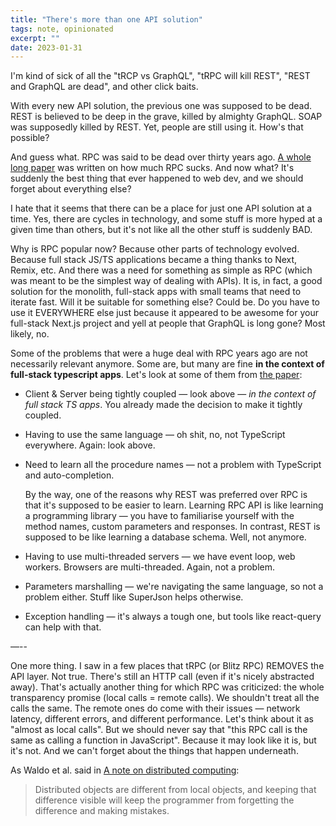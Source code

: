 ```yaml
---
title: "There's more than one API solution"
tags: note, opinionated
excerpt: ""
date: 2023-01-31
---
```


I'm kind of sick of all the "tRCP vs GraphQL", "tRPC will kill REST", "REST and
GraphQL are dead", and other click baits.

With every new API solution, the previous one was supposed to be dead. REST is
believed to be deep in the grave, killed by almighty GraphQL. SOAP was
supposedly killed by REST. Yet, people are still using it. How's that possible?

And guess what. RPC was said to be dead over thirty years ago.
[A whole long paper](https://www.semanticscholar.org/paper/A-Critique-of-the-Remote-Procedure-Call-Paradigm-Tanenbaum-Renesse/e12557a7582881a62040eee68bff0f51c4381473)
was written on how much RPC sucks. And now what? It's suddenly the best thing
that ever happened to web dev, and we should forget about everything else?

I hate that it seems that there can be a place for just one API solution at a
time. Yes, there are cycles in technology, and some stuff is more hyped at a
given time than others, but it's not like all the other stuff is suddenly BAD.

Why is RPC popular now? Because other parts of technology evolved. Because full
stack JS/TS applications became a thing thanks to Next, Remix, etc. And there
was a need for something as simple as RPC (which was meant to be the simplest
way of dealing with APIs). It is, in fact, a good solution for the monolith,
full-stack apps with small teams that need to iterate fast. Will it be suitable
for something else? Could be. Do you have to use it EVERYWHERE else just because
it appeared to be awesome for your full-stack Next.js project and yell at people
that GraphQL is long gone? Most likely, no.

Some of the problems that were a huge deal with RPC years ago are not
necessarily relevant anymore. Some are, but many are fine **in the context of
full-stack typescript apps**. Let's look at some of them from
[the paper](https://www.semanticscholar.org/paper/A-Critique-of-the-Remote-Procedure-Call-Paradigm-Tanenbaum-Renesse/e12557a7582881a62040eee68bff0f51c4381473):

- Client & Server being tightly coupled — look above — _in the context of full
  stack TS apps_. You already made the decision to make it tightly coupled.

- Having to use the same language — oh shit, no, not TypeScript everywhere.
  Again: look above.

- Need to learn all the procedure names — not a problem with TypeScript and
  auto-completion.

  By the way, one of the reasons why REST was preferred over RPC is that it's
  supposed to be easier to learn. Learning RPC API is like learning a
  programming library — you have to familiarise yourself with the method names,
  custom parameters and responses. In contrast, REST is supposed to be like
  learning a database schema. Well, not anymore.

- Having to use multi-threaded servers — we have event loop, web workers.
  Browsers are multi-threaded. Again, not a problem.

- Parameters marshalling — we're navigating the same language, so not a problem
  either. Stuff like SuperJson helps otherwise.

- Exception handling — it's always a tough one, but tools like react-query can
  help with that.

—--

One more thing. I saw in a few places that tRPC (or Blitz RPC) REMOVES the API
layer. Not true. There's still an HTTP call (even if it's nicely abstracted
away). That's actually another thing for which RPC was criticized: the whole
transparency promise (local calls = remote calls). We shouldn't treat all the
calls the same. The remote ones do come with their issues — network latency,
different errors, and different performance. Let's think about it as "almost as
local calls". But we should never say that "this RPC call is the same as calling
a function in JavaScript". Because it may look like it is, but it's not. And we
can't forget about the things that happen underneath.

As Waldo et al. said in
[A note on distributed computing](https://scholar.harvard.edu/files/waldo/files/waldo-94.pdf):

> Distributed objects are different from local objects, and keeping that
> difference visible will keep the programmer from forgetting the difference and
> making mistakes.

